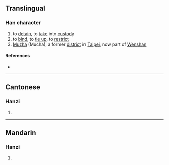 {{character info}}
==Translingual==

===Han character===
{{Han char|rn=64|rad=手|as=16|sn=19|four=56000|canj=QWWV|ids=⿰扌圜}}

# to [[detain]], to [[take]] into [[custody]]
# to [[bind]], to [[tie up]], to [[restrict]]
# [[w:Muzha District|Muzha]] (Mucha), a former [[district]] in [[Taipei]], now part of [[w:Wenshan District|Wenshan]]

====References====
* {{Han ref|kx=0462.330|dkj=12962|dj=0811.330|hdz=31982.170|uh=650C|ud=25868|bh=F246|bd=62022}}

----

==Cantonese==

===Hanzi===
{{yue-hanzi|jyut=[[waan6]]|y=waan6}}

# {{rfdef|yue|sort=手16}}

----

==Mandarin==

===Hanzi===
{{cmn-hanzi|pin=[[huǎn]] ([[huan3]])|wg=huan<sup>3</sup>}}

# {{rfdef|cmn|sort=手16}}